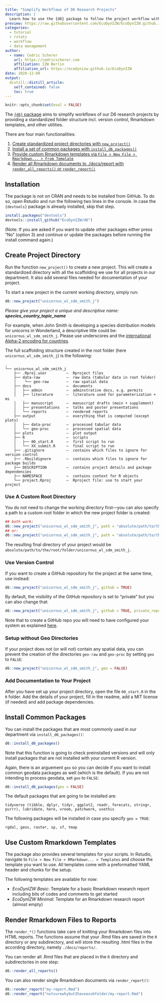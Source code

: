```yaml
---
title: "Simplify Workflows of D6 Research Projects"
description: |
  Learn how to use the {d6} package to follow the project workflow within the department “Ecological Dynamics” at the Leibniz Institute for Zoo and Wildlife Research. The package functionality allows you to set up a standardized folder structure, to use templates for standardized reports and provides some helpful utility functions.
preview: https://raw.githubusercontent.com/EcoDynIZW/EcoDynIZW.github.io/main/img/wiki/hex-d6.png 
categories:
  - tutorial
  - rstats
  - workflow
  - data management
author:
  - name: Cedric Scherer
    url: https://cedricscherer.com
    affiliation: IZW Berlin
    affiliation_url: https://ecodynizw.github.io/EcoDynIZW
date: 2020-12-09
output:
  distill::distill_article:
    self_contained: false
    toc: true
---
```


```r
knitr::opts_chunk$set(eval = FALSE)
```


The [`{d6}` package](https://github.com/EcoDynIZW/d6) aims to simplify workflows of our D6 research projects by providing a standardized folder structure incl. version control, Rmarkdown templates, and other utilities.

There are four main functionalities:

1.  [Create standardized project directories with
    `new_project()`](#create-project-directory)
2.  [Install a set of common packages with
    `install_d6_packages()`](#install-common-packages)
3.  [Provide custom Rmarkdown templates via
    `File > New File > Rmarkdown... > From Template`](#use-custom-rmarkdown-templates)
4.  [Render all Rmarkdown documents to ./docs/report with
    `render_all_reports()` or
    `render_report()`](#render-rmarkdown-files-to-reports)

## Installation

The package is not on CRAN and needs to be installed from GitHub. To do
so, open Rstudio and run the following two lines in the console. In case
the `{devtools}` package is already installed, skip that step.

```r
install.packages("devtools")
devtools::install_github("EcoDynIZW/d6")
```

(Note: If you are asked if you want to update other packages either press "No" (option 3) and continue or update the packages before running the install command again.)



## Create Project Directory {#create-project-directory}

Run the function `new_project()` to create a new project. This will
create a standardized directory with all the scaffolding we use for all
projects in our department. It also add several files needed for
documentation of your project.

To start a new project in the current working directory, simply run:

```r
d6::new_project("unicornus_wl_sdm_smith_j")
```

*Please give your project a unique and descriptive name:
**species\_country\_topic\_name***

For example, when John Smith is developing a species distribution models
for unicorns in Wonderland, a descriptive title could be:
`unicornus_wl_sdm_smith_j`. Please use underscores and the
[international Alpha-2 encoding for
countries](https://www.iban.com/country-codes).

The full scaffolding structure created in the root folder (here
`unicornus_wl_sdm_smith_j`) is the following:

```verbatim
. 
└── unicornus_wl_sdm_smith_j
    ├── .Rproj.user         —  Rproject files
    ├── data-raw            —  raw data (tabular data in root folder)
    │    └── geo-raw        —  raw spatial data
    ├── docs                —  documents
    │   ├── admin           —  adminstrative docs, e.g. permits 
    │   ├── literature      —  literature used for parameterization + ms
    │   ├── manuscript      —  manuscript drafts (main + supplement)
    │   ├── presentations   —  talks and poster presentations
    │   └── reports         —  rendered reports
    ├── output              —  everything that is computed (except plots)
    │   ├── data-proc       —  processed tabular data
    │   └── geo-proc        —  processed spatial data
    ├── plots               —  plot output
    ├── R                   —  scripts
    │   ├── 00_start.R      —  first script to run
    │   └── XX_submit.R     —  final script to run
    ├── .gitignore          —  contains which files to ignore for version control
    ├── .Rbuildignore       —  contains which files to ignore for package builds
    ├── DESCRIPTION         —  contains project details and package dependencies
    ├── NAMESPACE           —  contains context for R objects
    └── project.Rproj       —  Rproject file: use to start your project
```

### Use A Custom Root Directory

You do not need to change the working directory first---you can also
specify a path to a custom root folder in which the new project folder
is created:

```r
## both work:
d6::new_project("unicornus_wl_sdm_smith_j", path = "absolute/path/to/the/root/folder")
## or:
d6::new_project("unicornus_wl_sdm_smith_j", path = "absolute/path/to/the/root/folder/")
```

The resulting final directory of your project would be
`absolute/path/to/the/root/folder/unicornus_wl_sdm_smith_j`.

### Use Version Control

If you want to create a GitHub repository for the project at the same
time, use instead:

```r
d6::new_project("unicornus_wl_sdm_smith_j", github = TRUE)
```

By default, the visibility of the GitHub repository is set to “private”
but you can also change that:

```r
d6::new_project("unicornus_wl_sdm_smith_j", github = TRUE, private_repo = FALSE)
```

Note that to create a GitHub repo you will need to have configured your
system as explained [here](https://gist.github.com/Z3tt/3dab3535007acf108391649766409421).


### Setup without Geo Directories

If your project does not (or will not) contain any spatial data, you can
prevent the creation of the directories `geo-raw` and `geo-proc` by
setting `geo` to `FALSE`:

```r
d6::new_project("unicornus_wl_sdm_smith_j", geo = FALSE)
```

### Add Documentation to Your Project

After you have set up your project directory, open the file `00_start.R`
in the `R` folder. Add the details of your project, fill in the readme,
add a MIT license (if needed) and add package dependencies.



## Install Common Packages {#install-common-packages}

You can install the packages that are most commonly used in our
department via `install_d6_packages()`:

```r
d6::install_d6_packages()
```

Note that this function is going to check preinstalled versions and will
only install packages that are not installed with your current R
version.

Again, there is an arguement `geo` so you can decide if you want to
install common geodata packages as well (which is the default). If you
are not intending to process geodata, set `geo` to `FALSE`:

```r
d6::install_d6_packages(geo = FALSE)
```

The default packages that are going to be installed are:

```verbatim
tidyverse (tibble, dplyr, tidyr, ggplot2, readr, forecats, stringr, purrr), lubridate, here, vroom, patchwork, usethis
```

The following packages will be installed in case you specify
`geo = TRUE`:

```verbatim
rgdal, geos, raster, sp, sf, tmap
```


## Use Custom Rmarkdown Templates {#use-custom-rmarkdown-templates}

The package also provides several templates for your scripts. In
Rstudio, navigate to `File > New File > RMarkdown... > Templates` and
choose the template you want to use. All templates come with a
preformatted YAML header and chunks for the setup.

The following templates are available for now:

-   *EcoDynIZW Basic*: Template for a basic Rmarkdown research report
    including bits of codes and comments to get started
-   *EcoDynIZW Minimal*: Template for an Rmarkdown research report
    (almost empty)



## Render Rmarkdown Files to Reports {#render-rmarkdown-files-to-reports}

The `render_*()` functions take care of knitting your Rmarkdown files
into HTML reports. The functions assume that your .Rmd files are saved
in the `R` directory or any subdirectory, and will store the resulting
.html files in the according directory, namely `./docs/reports/`.

You can render all .Rmd files that are placed in the `R` directory and
subdirectories in one step:

```r
d6::render_all_reports()
```

You can also render single Rmarkdown documents via `render_report()`:

```r
d6::render_report("my-report.Rmd")
d6::render_report("notsurewhybutIhaveasubfolder/my-report.Rmd")
```


